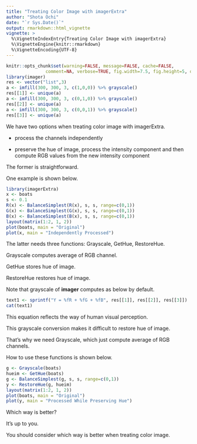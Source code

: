 ```yaml
---
title: "Treating Color Image with imagerExtra"
author: "Shota Ochi"
date: "`r Sys.Date()`"
output: rmarkdown::html_vignette
vignette: >
  %\VignetteIndexEntry{Treating Color Image with imagerExtra}
  %\VignetteEngine{knitr::rmarkdown}
  %\VignetteEncoding{UTF-8}
---
```


```r
knitr::opts_chunk$set(warning=FALSE, message=FALSE, cache=FALSE, 
               comment=NA, verbose=TRUE, fig.width=7.5, fig.height=5, dev='jpeg',dev.args=list(quality=50))	
library(imager)
res <- vector("list",3)
a <- imfill(300, 300, 3, c(1,0,0)) %>% grayscale()
res[[1]] <- unique(a)
a <- imfill(300, 300, 3, c(0,1,0)) %>% grayscale()
res[[2]] <- unique(a)
a <- imfill(300, 300, 3, c(0,0,1)) %>% grayscale()
res[[3]] <- unique(a)			   
```

We have two options when treating color image with imagerExtra.


* process the channels independently


* preserve the hue of image, process the intensity component and then compute RGB values from the new intensity component


The former is straightforward.

One example is shown below.


```r
library(imagerExtra)
x <- boats
s <- 0.1
R(x) <- BalanceSimplest(R(x), s, s, range=c(0,1))
G(x) <- BalanceSimplest(G(x), s, s, range=c(0,1))
B(x) <- BalanceSimplest(B(x), s, s, range=c(0,1))
layout(matrix(1:2, 1, 2))
plot(boats, main = "Original")
plot(x, main = "Independently Processed")
```
  

The latter needs three functions: Grayscale, GetHue, RestoreHue.


Grayscale computes average of RGB channel.


GetHue stores hue of image.


RestoreHue restores hue of image.


Note that grayscale of **imager** computes as below by default.


```r
text1 <- sprintf("Y = %fR + %fG + %fB", res[[1]], res[[2]], res[[3]])
cat(text1)
```


This equation reflects the way of human visual perception.


This grayscale conversion makes it difficult to restore hue of image.


That's why we need Grayscale, which just compute average of RGB channels.


How to use these functions is shown below.


```r
g <- Grayscale(boats)
hueim <- GetHue(boats)
g <- BalanceSimplest(g, s, s, range=c(0,1))
y <- RestoreHue(g, hueim)
layout(matrix(1:2, 1, 2))
plot(boats, main = "Original")
plot(y, main = "Processed While Preserving Hue")
```

Which way is better?


It's up to you.


You should consider which way is better when treating color image.